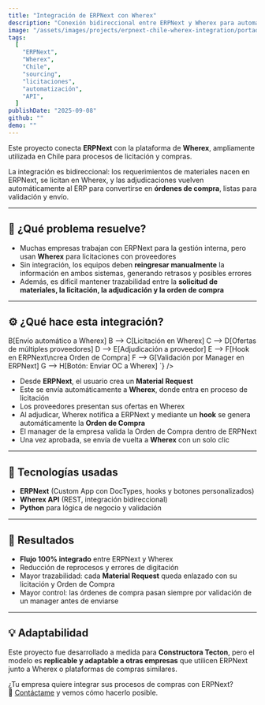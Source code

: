 ```yaml
---
title: "Integración de ERPNext con Wherex"
description: "Conexión bidireccional entre ERPNext y Wherex para automatizar solicitudes de materiales, licitaciones y órdenes de compra, manteniendo trazabilidad y control en todo el ciclo."
image: "/assets/images/projects/erpnext-chile-wherex-integration/portada.webp"
tags:
  [
    "ERPNext",
    "Wherex",
    "Chile",
    "sourcing",
    "licitaciones",
    "automatización",
    "API",
  ]
publishDate: "2025-09-08"
github: ""
demo: ""
---
```


Este proyecto conecta **ERPNext** con la plataforma de **Wherex**, ampliamente utilizada en Chile para procesos de licitación y compras. 

La integración es bidireccional: los requerimientos de materiales nacen en ERPNext, se licitan en Wherex, y las adjudicaciones vuelven automáticamente al ERP para convertirse en **órdenes de compra**, listas para validación y envío.

---


## 🧩 ¿Qué problema resuelve?

- Muchas empresas trabajan con ERPNext para la gestión interna, pero usan **Wherex** para licitaciones con proveedores  
- Sin integración, los equipos deben **reingresar manualmente** la información en ambos sistemas, generando retrasos y posibles errores  
- Además, es difícil mantener trazabilidad entre la **solicitud de materiales, la licitación, la adjudicación y la orden de compra**  

---

## ⚙️ ¿Qué hace esta integración?

<div class="flex justify-center my-6">
  <Mermaid
    client:only="react"
    code={`flowchart TD
    A[Material Request\ncreado en ERPNext] --> B[Envío automático a Wherex]
    B --> C[Licitación en Wherex]
    C --> D[Ofertas de múltiples proveedores]
    D --> E[Adjudicación a proveedor]
    E --> F[Hook en ERPNext\ncrea Orden de Compra]
    F --> G[Validación por Manager en ERPNext]
    G --> H[Botón: Enviar OC a Wherex]
  `}
  />
</div>


- Desde **ERPNext**, el usuario crea un **Material Request**  
- Este se envía automáticamente a **Wherex**, donde entra en proceso de licitación  
- Los proveedores presentan sus ofertas en Wherex  
- Al adjudicar, Wherex notifica a ERPNext y mediante un **hook** se genera automáticamente la **Orden de Compra**  
- El manager de la empresa valida la Orden de Compra dentro de ERPNext  
- Una vez aprobada, se envía de vuelta a **Wherex** con un solo clic  

---

## 🧠 Tecnologías usadas

- **ERPNext** (Custom App con DocTypes, hooks y botones personalizados)  
- **Wherex API** (REST, integración bidireccional)  
- **Python** para lógica de negocio y validación  

---

## 📌 Resultados

- **Flujo 100% integrado** entre ERPNext y Wherex  
- Reducción de reprocesos y errores de digitación  
- Mayor trazabilidad: cada **Material Request** queda enlazado con su licitación y Orden de Compra  
- Mayor control: las órdenes de compra pasan siempre por validación de un manager antes de enviarse  

---

## 💡 Adaptabilidad

Este proyecto fue desarrollado a medida para **Constructora Tecton**, pero el modelo es **replicable y adaptable a otras empresas** que utilicen ERPNext junto a Wherex o plataformas de compras similares.  

¿Tu empresa quiere integrar sus procesos de compras con ERPNext?  
💬 [Contáctame](/contact) y vemos cómo hacerlo posible.
